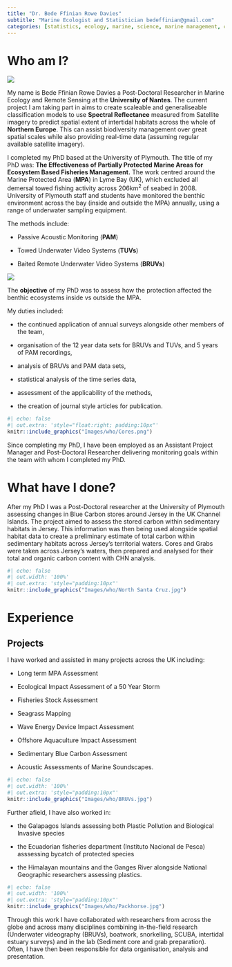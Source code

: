 ```yaml
---
title: "Dr. Bede Ffinian Rowe Davies"
subtitle: "Marine Ecologist and Statistician bedeffinian@gmail.com"
categories: [statistics, ecology, marine, science, marine management, consultancy]
---
```


# Who am I? 

::: {.grid}

::: {.g-col-4}

![](Images/who/Bede.JPEG)
:::

::: {.g-col-8}
My name is Bede Ffinian Rowe Davies a Post-Doctoral Researcher in Marine Ecology and Remote Sensing at the **University of Nantes**. The current project I am taking part in aims to create scaleable and generaliseable classification models to use **Spectral Reflectance** measured from Satellite imagery to predict spatial extent of intertidal habitats across the whole of **Northern Europe**. This can assist biodiversity management over great spatial scales while also providing real-time data (assuming regular available satellite imagery).
:::

:::

I completed my PhD based at the University of Plymouth. The title of my PhD was: **The Effectiveness of Partially Protected Marine Areas for Ecosystem Based Fisheries Management.**  The work centred around the Marine Protected Area (**MPA**) in Lyme Bay (UK), which excluded all demersal towed fishing activity across 206km$^2$ of seabed in 2008. University of Plymouth staff and students have monitored the benthic environment across the bay (inside and outside the MPA) annually, using a range of underwater sampling equipment. 

The methods include:

- Passive Acoustic Monitoring (**PAM**)

- Towed Underwater Video Systems (**TUVs**)

- Baited Remote Underwater Video Systems (**BRUVs**) 


![](Images/who/preview-image.png){.preview-image}


The **objective** of my PhD was to assess how the protection affected the benthic ecosystems inside vs outside the MPA. 

::: {.grid}

::: {.g-col-7}

My duties included: 

- the continued application of annual surveys alongside other members of the team,

- organisation of the 12 year data sets for BRUVs and TUVs, and 5 years of PAM recordings,

- analysis of BRUVs and PAM data sets, 

- statistical analysis of the time series data, 

- assessment of the applicability of the methods,

- the creation of journal style articles for publication. 
:::

::: {.g-col-5}
```r
#| echo: false
#| out.extra: 'style="float:right; padding:10px"'
knitr::include_graphics("Images/who/Cores.png")

```
::: 

:::

Since completing my PhD, I have been employed as an Assistant Project Manager and Post-Doctoral Researcher delivering monitoring goals within the team with whom I completed my PhD. 


# What have I done?
After my PhD I was a Post-Doctoral researcher at the University of Plymouth assessing changes in Blue Carbon stores around Jersey in the UK Channel Islands. The project aimed to assess the stored carbon within sedimentary habitats in Jersey. This information was then being used alongside spatial habitat data to create a preliminary estimate of total carbon within sedimentary habitats across Jersey's territorial waters. Cores and Grabs were taken across Jersey's waters, then prepared and analysed for their total and organic carbon content with CHN analysis.

```r
#| echo: false 
#| out.width: '100%'
#| out.extra: 'style="padding:10px"'
knitr::include_graphics("Images/who/North Santa Cruz.jpg")

```

# Experience

## Projects


I have worked and assisted in many projects across the UK including: 

- Long term MPA Assessment 

- Ecological Impact Assessment of a 50 Year Storm 

- Fisheries Stock Assessment 

- Seagrass Mapping 

- Wave Energy Device Impact Assessment 

- Offshore Aquaculture Impact Assessment 

- Sedimentary Blue Carbon Assessment

- Acoustic Assessments of Marine Soundscapes.


```r
#| echo: false 
#| out.width: '100%'
#| out.extra: 'style="padding:10px"'
knitr::include_graphics("Images/who/BRUVs.jpg")

```


Further afield, I have also worked in: 

- the Galapagos Islands assessing both Plastic Pollution and Biological Invasive species

- the Ecuadorian fisheries department (Instituto Nacional de Pesca) asssessing bycatch of protected species

- the Himalayan mountains and the Ganges River alongside National Geographic researchers assessing plastics.  

```r
#| echo: false 
#| out.width: '100%'
#| out.extra: 'style="padding:10px"'
knitr::include_graphics("Images/who/Packhorse.jpg")

```


Through this work I have collaborated with researchers from across the globe and across many disciplines combining in-the-field research (Underwater videography (BRUVs), boatwork, snorkelling, SCUBA, intertidal estuary surveys) and in the lab (Sediment core and grab preparation). Often, I have then been responsible for data organisation, analysis and presentation.




